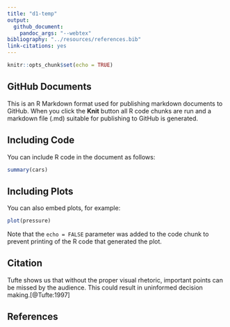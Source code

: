 ```yaml
---
title: "d1-temp"
output: 
  github_document:
    pandoc_args: "--webtex"
bibliography: "../resources/references.bib"
link-citations: yes
---
```


```r
knitr::opts_chunk$set(echo = TRUE)
```

## GitHub Documents

This is an R Markdown format used for publishing markdown documents to GitHub. When you click the **Knit** button all R code chunks are run and a markdown file (.md) suitable for publishing to GitHub is generated.

## Including Code

You can include R code in the document as follows:

```r
summary(cars)
```

## Including Plots

You can also embed plots, for example:

```r
plot(pressure)
```

Note that the `echo = FALSE` parameter was added to the code chunk to prevent printing of the R code that generated the plot.


## Citation

Tufte shows us that without the proper visual rhetoric, important points can be missed by the audience. This could result in uninformed decision making.[@Tufte:1997]

## References
